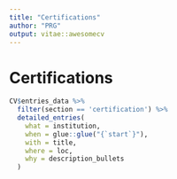 ```yaml
---
title: "Certifications"
author: "PRG"
output: vitae::awesomecv
---
```


# Certifications
```r
CV$entries_data %>% 
  filter(section == 'certification') %>% 
  detailed_entries(
    what = institution,
    when = glue::glue("{`start`}"),
    with = title,
    where = loc,
    why = description_bullets
  )
```
